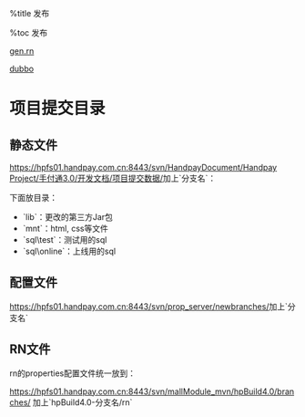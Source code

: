 
%title 发布

%toc 发布

[[gen.rn]]

[[dubbo]]



= 项目提交目录 =

== 静态文件 ==

[[https://hpfs01.handpay.com.cn:8443/svn/HandpayDocument/Handpay Project/手付通3.0/开发文档/项目提交数据/]]加上`分支名`：

下面放目录：

* `lib`：更改的第三方Jar包
* `mnt`：html, css等文件
* `sql\test`：测试用的sql
* `sql\online`：上线用的sql

== 配置文件 ==

[[https://hpfs01.handpay.com.cn:8443/svn/prop_server/newbranches/]]加上`分支名`

== RN文件 ==

rn的properties配置文件统一放到：

[[https://hpfs01.handpay.com.cn:8443/svn/mallModule_mvn/hpBuild4.0/branches/]]
加上`hpBuild4.0-分支名/rn`

